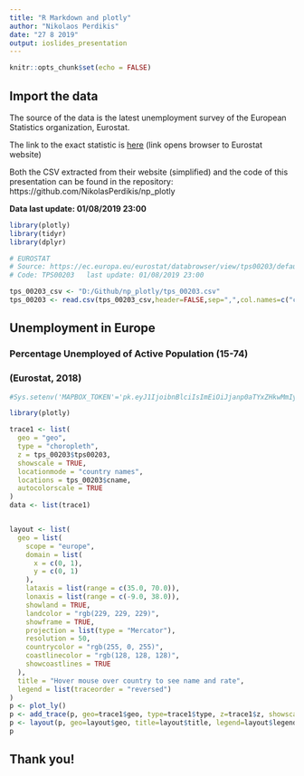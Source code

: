 ```yaml
---
title: "R Markdown and plotly"
author: "Nikolaos Perdikis"
date: "27 8 2019"
output: ioslides_presentation
---
```


```r
knitr::opts_chunk$set(echo = FALSE)
```

## Import the data

The source of the data is the latest unemployment survey of the European Statistics organization, Eurostat.  
   
The link to the exact statistic is  [here](https://ec.europa.eu/eurostat/databrowser/view/tps00203/default/table?lang=en) (link opens browser to Eurostat website)

Both the CSV extracted from their website (simplified) and the code of this presentation can be found in the repository: https://github.com/NikolasPerdikis/np_plotly  

**Data last update: 01/08/2019 23:00**

```r
library(plotly)
library(tidyr)
library(dplyr)

# EUROSTAT
# Source: https://ec.europa.eu/eurostat/databrowser/view/tps00203/default/table?lang=en
# Code: TPS00203   last update: 01/08/2019 23:00   

tps_00203_csv <- "D:/Github/np_plotly/tps_00203.csv"
tps_00203 <- read.csv(tps_00203_csv,header=FALSE,sep=",",col.names=c("cname","tps00203"),na.strings = ":")

```

## Unemployment in Europe
### Percentage Unemployed of Active Population (15-74)
### (Eurostat, 2018)  

```r

#Sys.setenv('MAPBOX_TOKEN'='pk.eyJ1IjoibnBlciIsImEiOiJjanp0aTYxZHkwMmIyM2NvYTZ0cnQycHNxIn0.OxDGGkBF4MeTiZhwHJpdbA')

library(plotly)

trace1 <- list(
  geo = "geo", 
  type = "choropleth", 
  z = tps_00203$tps00203, 
  showscale = TRUE, 
  locationmode = "country names", 
  locations = tps_00203$cname,
  autocolorscale = TRUE
)
data <- list(trace1)


layout <- list(
  geo = list(
    scope = "europe", 
    domain = list(
      x = c(0, 1), 
      y = c(0, 1)
    ), 
    lataxis = list(range = c(35.0, 70.0)), 
    lonaxis = list(range = c(-9.0, 38.0)), 
    showland = TRUE, 
    landcolor = "rgb(229, 229, 229)", 
    showframe = TRUE, 
    projection = list(type = "Mercator"), 
    resolution = 50, 
    countrycolor = "rgb(255, 0, 255)", 
    coastlinecolor = "rgb(128, 128, 128)", 
    showcoastlines = TRUE
  ), 
  title = "Hover mouse over country to see name and rate", 
  legend = list(traceorder = "reversed")
)
p <- plot_ly()
p <- add_trace(p, geo=trace1$geo, type=trace1$type, z=trace1$z, showscale=trace1$showscale, locationmode=trace1$locationmode, locations=trace1$locations, autocolorscale=trace1$autocolorscale)
p <- layout(p, geo=layout$geo, title=layout$title, legend=layout$legend)
p
```

## Thank you!